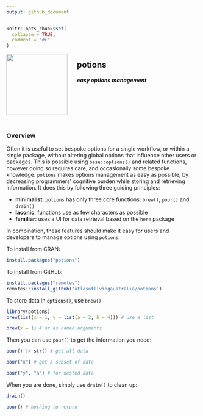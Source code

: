 ```yaml
---
output: github_document
---
```


<!-- README.md is generated from README.Rmd. Please edit that file -->

```r
knitr::opts_chunk$set(
  collapse = TRUE,
  comment = "#>"
)
```

<img src="man/figures/logo.png" align="left" style="margin: 0px 25px 0px 0px;" alt="" width="160"/><h2>potions</h2>
<h4><em>easy options management</em></h4>
<br>
<br>
<br>
<br>
<br>

<h3>Overview</h3>
Often it is useful to set bespoke options for a single workflow, or within a 
single package, without altering global options that influence other users or 
packages. This is possible using `base::options()` and related functions, 
however doing so requires care, and occasionally some bespoke knowledge. 
`potions` makes options management as easy as possible, by decreasing 
programmers' cognitive burden while storing and retrieving information. It does 
this by following three guiding principles:

- **minimalist**: `potions` has only three core functions: `brew()`, `pour()` and `drain()`
- **laconic**: functions use as few characters as possible
- **familiar**: uses a UI for data retrieval based on the `here` package

In combination, these features should make it easy for users and developers to 
manage options using `potions`.

To install from CRAN:
```r
install.packages("potions")
```

To install from GitHub:
```r
install.packages("remotes")
remotes::install_github("atlasoflivingaustralia/potions")
```

To store data in `options()`, use `brew()`
```r
library(potions)
brew(list(x = 1, y = list(a = 2, b = 4))) # use a list

brew(x = 1) # or as named arguments
```
  
Then you can use `pour()` to get the information you need:
```r
pour() |> str() # get all data

pour("x") # get a subset of data

pour("y", "a") # for nested data
```

When you are done, simply use `drain()` to clean up:
```r
drain()

pour() # nothing to return
```
